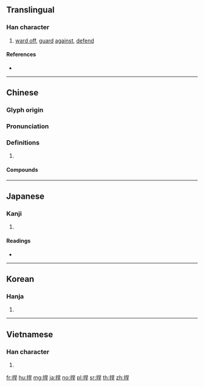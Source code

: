 {{character info/new}}
{{also|扞}}
==Translingual==

===Han character===
{{Han char|rn=64|rad=手|as=07|sn=10|four=56041|canj=QAMJ|ids=⿰扌旱}}

# [[ward off]], [[guard]] [[against]], [[defend]]

====References====
* {{Han ref|kx=0433.200|dkj=12143|dj=0783.030|hdz=31881.050|uh=634D|ud=25421|bh=AEC2|bd=44738}}

----

==Chinese==
{{zh-forms}}

===Glyph origin===
{{Han etym}}

===Pronunciation===
{{zh-pron
|m=hàn
|c=hon6,hon2,hon5
|h=pfs=hon
|mn=hán/hān
|mc=y
|oc=y
|cat=v
}}

===Definitions===
{{zh-hanzi}}

# {{rfdef|zh}}

====Compounds====
{{zh-der|捍債|捍禦|捍衛|捍難之功|蹌捍}}

----

==Japanese==

===Kanji===
{{ja-kanji|grade=|rs=手07}}

# {{defn|lang=ja|sort=手07}}

====Readings====
* {{ja-readings|on=[[かん]] (kan)|kun=[[ふせぐ]] (fusegu)}}

----

==Korean==

===Hanja===
{{ko-hanja|hangeul=한|eumhun=|rv=han|mr=han|y=han}}

# {{defn|lang=ko|sort=手07}}

----

==Vietnamese==

===Han character===
{{vi-hantu|[[cản]], [[hãn]]|rs=手07}}

# {{defn|lang=vi|sort=手07}}

[[fr:捍]]
[[hu:捍]]
[[mg:捍]]
[[ja:捍]]
[[no:捍]]
[[pl:捍]]
[[sr:捍]]
[[th:捍]]
[[zh:捍]]